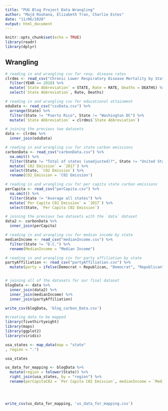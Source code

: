 ```yaml
---
title: "PUG Blog Project Data Wrangling"
author: "Majd Rouhana, Elizabeth Tran, Charlie Estes"
date: "11/06/2020"
output: html_document
---
```


```r
knitr::opts_chunk$set(echo = TRUE)
library(readr)
library(dplyr)
```

## Wrangling

```r
# reading in and wrangling csv for resp. disease rates
clrdms <- read_csv("Chronic Lower Respiratory Disease Mortality by State.csv") %>%
  filter(YEAR == 2018) %>%
  mutate(`State Abbreviation` = STATE, Rate = RATE, Deaths = DEATHS) %>%
  select(`State Abbreviation`, Rate, Deaths)

# reading in and wrangling csv for educational attainment
eduData <- read_csv("csvData.csv") %>%
  arrange(State) %>%
  filter(State != "Puerto Rico", State != "Washington DC") %>%
  mutate(`State Abbreviation` = clrdms$`State Abbreviation`)

# joining the previous two datasets
data <- clrdms %>%
  inner_join(eduData)

# reading in and wrangling csv for state carbon emissions
carbonData <- read_csv("carbonData.csv") %>%
  na.omit() %>%
  filter(State != "Total of states (unadjusted)?", State != "United States", State != "District of Columbia") %>%
  mutate(`C02 Emission` = `2017`) %>%
  select(State, `C02 Emission`) %>%
  rename(CO2_Emission = 'C02 Emission')

# reading in and wrangling csv for per capita state carbon emissions
perCapita <- read_csv("perCapita.csv") %>%
  na.omit() %>%
  filter(State != "Average all states") %>%
  mutate(`Per Capita C02 Emission` = `2017`) %>%
  select(State, `Per Capita C02 Emission`)

# joining the previous two datasets with the `data` dataset
data2 <- carbonData %>%
  inner_join(perCapita)

# reading in and wrangling csv for median income by state
medianIncome <- read_csv("medianIncome.csv") %>%
  filter(State != "D.C.") %>%
  rename(MedianIncome = "Median Income")

# reading in and wrangling csv for party affiliation by state
partyAffiliation <- read_csv("partyAffiliation.csv") %>%
  mutate(party = ifelse(Democrat > Republican, "Democrat", "Republican"))


# joining all of the datasets for our final dataset
blogData <- data %>%
  inner_join(data2) %>%
  inner_join(medianIncome) %>%
  inner_join(partyAffiliation)

write_csv(blogData, 'blog_carbon_Data.csv')

#creating data to be mapped
library(fivethirtyeight)
library(maps)
library(ggplot2)
library(viridis)

usa_states <- map_data(map = "state"
, region = ".")

usa_states

us_data_for_mapping <- blogData %>% 
  mutate(region = tolower(State)) %>%
  right_join(usa_states, by = "region") %>%
  rename(perCapitaC02 = `Per Capita C02 Emission`, medianIncome = `Median Income`, C02Emission = `C02 Emission`)




write_csv(us_data_for_mapping, 'us_data_for_mapping.csv')
```

